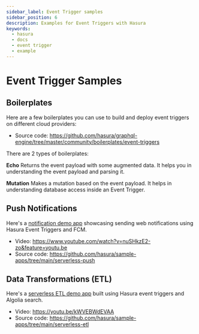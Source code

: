 ```yaml
---
sidebar_label: Event Trigger samples
sidebar_position: 6
description: Examples for Event Triggers with Hasura
keywords:
  - hasura
  - docs
  - event trigger
  - example
---
```


# Event Trigger Samples

## Boilerplates

Here are a few boilerplates you can use to build and deploy event
triggers on different cloud providers:

- Source code:
  <https://github.com/hasura/graphql-engine/tree/master/community/boilerplates/event-triggers>

There are 2 types of boilerplates:

**Echo** Returns the event payload with some augmented data. It helps
you in understanding the event payload and parsing it.

**Mutation** Makes a mutation based on the event payload. It helps in
understanding database access inside an Event Trigger.

## Push Notifications

Here's a [notification demo app](https://serverless-push.demo.hasura.io/) showcasing sending web
notifications using Hasura Event Triggers and FCM.

- Video:
  <https://www.youtube.com/watch?v=nuSHkzE2-zo&feature=youtu.be>
- Source code:
  <https://github.com/hasura/sample-apps/tree/main/serverless-push>

## Data Transformations (ETL)

Here's a [serverless ETL demo app](https://serverless-etl.demo.hasura.io/) built using Hasura event
triggers and Algolia search.

- Video: <https://youtu.be/kWVEBWdEVAA>
- Source code:
  <https://github.com/hasura/sample-apps/tree/main/serverless-etl>
